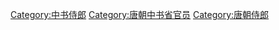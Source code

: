 [[Category:中书侍郎|Category:中书侍郎]]
[[Category:唐朝中书省官员|Category:唐朝中书省官员]]
[[Category:唐朝侍郎|Category:唐朝侍郎]]